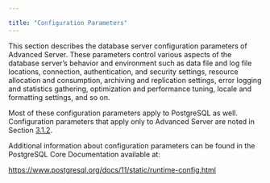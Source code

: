 ---

title: "Configuration Parameters"
---

<div id="configuration_parameters" class="registered_link"></div>

This section describes the database server configuration parameters of Advanced Server. These parameters control various aspects of the database server’s behavior and environment such as data file and log file locations, connection, authentication, and security settings, resource allocation and consumption, archiving and replication settings, error logging and statistics gathering, optimization and performance tuning, locale and formatting settings, and so on.

Most of these configuration parameters apply to PostgreSQL as well. Configuration parameters that apply only to Advanced Server are noted in Section [3.1.2](https://www.enterprisedb.com/edb-docs/d/edb-postgres-advanced-server/user-guides/user-guide/11/EDB_Postgres_Advanced_Server_Guide.1.022.html#pID0E05WF0HA).

Additional information about configuration parameters can be found in the PostgreSQL Core Documentation available at:

https://www.postgresql.org/docs/11/static/runtime-config.html